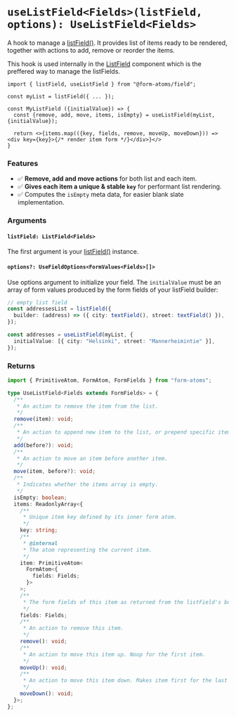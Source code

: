 
<Meta title="hooks/useListField" />

# `useListField<Fields>(listField, options): UseListField<Fields>`

A hook to manage a [listField()](?path=/docs/fields-listField--docs). It provides list of items ready to be rendered, together with actions to add, remove or reorder the items.

This hook is used internally in the [ListField](?path=/docs/components-listfield--docs) component which is the preffered way to manage the listFields.

```tsx
import { listField, useListField } from "@form-atoms/field";

const myList = listField({ ... });

const MyListField ({initialValue}) => {
  const {remove, add, move, items, isEmpty} = useListField(myList, {initialValue});

  return <>{items.map(({key, fields, remove, moveUp, moveDown})) => <div key={key}>{/* render item form */}</div>}</>
}
```

### Features

- ✅ **Remove, add and move actions** for both list and each item.
- ✅ **Gives each item a unique & stable `key`** for performant list rendering.
- ✅ Computes the `isEmpty` meta data, for easier blank slate implementation.

### Arguments

#### `listField: ListField<Fields>`

The first argument is your [listField()](?path=/docs/fields-listField--docs) instance.

#### `options?: UseFieldOptions<FormValues<Fields>[]>`

Use options argument to initialize your field. The `initialValue` must be an array of form values produced by the form fields of your listField builder:

```ts
// empty list field
const addressesList = listField({
  builder: (address) => ({ city: textField(), street: textField() }),
});

const addresses = useListField(myList, {
  initialValue: [{ city: "Helsinki", street: "Mannerheimintie" }],
});
```

### Returns

```ts
import { PrimitiveAtom, FormAtom, FormFields } from "form-atoms";

type UseListField<Fields extends FormFields> = {
  /**
   * An action to remove the item from the list.
   */
  remove(item): void;
  /**
   * An action to append new item to the list, or prepend specific item when specified.
   */
  add(before?): void;
  /**
   * An action to move an item before another item.
   */
  move(item, before?): void;
  /**
   * Indicates whether the items array is empty.
   */
  isEmpty: boolean;
  items: ReadonlyArray<{
    /**
     * Unique item key defined by its inner form atom.
     */
    key: string;
    /**
     * @internal
     * The atom representing the current item.
     */
    item: PrimitiveAtom<
      FormAtom<{
        fields: Fields;
      }>
    >;
    /**
     * The form fields of this item as returned from the listField's builder.
     */
    fields: Fields;
    /**
     * An action to remove this item.
     */
    remove(): void;
    /**
     * An action to move this item up. Noop for the first item.
     */
    moveUp(): void;
    /**
     * An action to move this item down. Makes item first for the last item.
     */
    moveDown(): void;
  }>;
};
```
